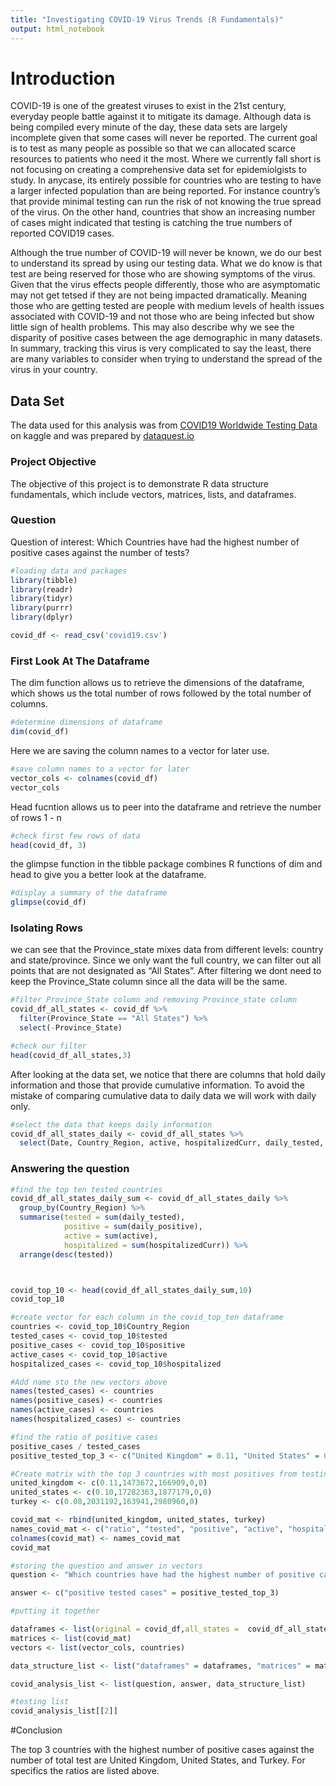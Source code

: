 ---
title: "Investigating COVID-19 Virus Trends (R Fundamentals)"
output: html_notebook
---
# Introduction

COVID-19 is one of the greatest viruses to exist in the 21st century, everyday people battle against it to mitigate its damage. Although data is being compiled every minute of the day, these data sets are largely incomplete given that some cases will never be reported. The current goal is to test as many people as possible so that we can allocated scarce resources to patients who need it the most. Where we currently fall short is not focusing on creating a comprehensive data set for epidemiolgists to study. In anycase, its entirely possible for countries who are testing to have a larger infected population than are being reported. For instance country's that provide minimal testing can run the risk of not knowing the true spread of the virus. On the other hand, countries that show an increasing number of cases might indicated that testing is catching the true numbers of reported COVID19 cases.

Although the true number of COVID-19 will never be known, we do our best to understand its spread by using our testing data. What we do know is that test are being reserved for those who are showing symptoms of the virus. Given that the virus effects people differently, those who are asymptomatic may not get tetsed if they are not being impacted dramatically. Meaning those who are getting tested are people with medium levels of health issues associated with COVID-19 and not those who are being infected but show little sign of health problems. This may also describe why we see the disparity of positive cases between the age demographic in many datasets. In summary, tracking this virus is very complicated to say the least, there are many variables to consider when trying to understand the spread of the virus in your country.

## Data Set

The data used for this analysis was from [COVID19 Worldwide Testing Data](https://www.kaggle.com/lin0li/covid19testing) on kaggle and was prepared by [dataquest.io](https://www.dataquest.io/)

### Project Objective

The objective of this project is to demonstrate R data structure fundamentals, which include vectors, matrices, lists, and dataframes.


### Question
Question of interest: Which Countries have had the highest number of positive cases against the number of tests?


```{r}
#loading data and packages
library(tibble)
library(readr)
library(tidyr)
library(purrr)
library(dplyr)

covid_df <- read_csv('covid19.csv')
```

### First Look At The Dataframe

The dim function allows us to retrieve the dimensions of the dataframe, which shows us the total number of rows followed by the total number of columns.
```{r}
#determine dimensions of dataframe
dim(covid_df)
```

Here we are saving the column names to a vector for later use.
```{r}
#save column names to a vector for later
vector_cols <- colnames(covid_df)
vector_cols
```

Head fucntion allows us to peer into the dataframe and retrieve the number of rows 1 - n
```{r}
#check first few rows of data
head(covid_df, 3)
```

the glimpse function in the tibble package combines R functions of dim and head to give you a better look at the dataframe. 
```{r}
#display a summary of the dataframe
glimpse(covid_df)
```

### Isolating Rows

we can see that the Province_state mixes data from different levels: country  and state/province. Since we only want the full country, we can filter out all points that are not designated as "All States". After filtering we dont need to keep the Province_State column since all the data will be the same.

```{r}
#filter Province_State column and removing Province_state column
covid_df_all_states <- covid_df %>%
  filter(Province_State == "All States") %>%
  select(-Province_State)
```


```{r}
#check our filter
head(covid_df_all_states,3)
```


After looking at the data set, we notice that there are columns that hold daily information and those that provide cumulative information. To avoid the mistake of comparing cumulative data to daily data we will work with daily only.
```{r}
#select the data that keeps daily information
covid_df_all_states_daily <- covid_df_all_states %>%
  select(Date, Country_Region, active, hospitalizedCurr, daily_tested, daily_positive)
```


### Answering the question

```{r}
#find the top ten tested countries
covid_df_all_states_daily_sum <- covid_df_all_states_daily %>%
  group_by(Country_Region) %>%
  summarise(tested = sum(daily_tested),
            positive = sum(daily_positive),
            active = sum(active),
            hospitalized = sum(hospitalizedCurr)) %>%
  arrange(desc(tested))



covid_top_10 <- head(covid_df_all_states_daily_sum,10)
covid_top_10
```




```{r}
#create vector for each column in the covid_top_ten dataframe
countries <- covid_top_10$Country_Region
tested_cases <- covid_top_10$tested
positive_cases <- covid_top_10$positive
active_cases <- covid_top_10$active
hospitalized_cases <- covid_top_10$hospitalized
```


```{r}
#Add name sto the new vectors above
names(tested_cases) <- countries
names(positive_cases) <- countries
names(active_cases) <- countries
names(hospitalized_cases) <- countries
```

```{r}
#find the ratio of positive cases
positive_cases / tested_cases
positive_tested_top_3 <- c("United Kingdom" = 0.11, "United States" = 0.10, "Turkey" = 0.08)
```

```{r}
#Create matrix with the top 3 countries with most positives from testing 
united_kingdom <- c(0.11,1473672,166909,0,0)
united_states <- c(0.10,17282363,1877179,0,0)
turkey <- c(0.08,2031192,163941,2980960,0)

covid_mat <- rbind(united_kingdom, united_states, turkey)
names_covid_mat <- c("ratio", "tested", "positive", "active", "hospitalized")
colnames(covid_mat) <- names_covid_mat
covid_mat
```

```{r}
#storing the question and answer in vectors
question <- "Which countries have had the highest number of positive cases against the number of tests"

answer <- c("positive tested cases" = positive_tested_top_3)
```


```{r}
#putting it together

dataframes <- list(original = covid_df,all_states =  covid_df_all_states, daily = covid_df_all_states_daily, top_10 = covid_top_10)
matrices <- list(covid_mat)
vectors <- list(vector_cols, countries)

data_structure_list <- list("dataframes" = dataframes, "matrices" = matrices, "vectors" = vectors)

covid_analysis_list <- list(question, answer, data_structure_list)
```


```{r}
#testing list
covid_analysis_list[[2]]

```

#Conclusion

The top 3 countries with the highest number of positive cases against the number of total test are United Kingdom, United States, and Turkey. For specifics the ratios are listed above.
